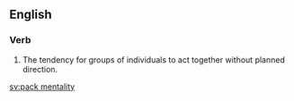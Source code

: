 ==English==

===Verb===
{{en-noun|head=[[pack]] [[mentality]]|-}}

# The tendency for groups of individuals to act together without planned direction.

[[sv:pack mentality]]
